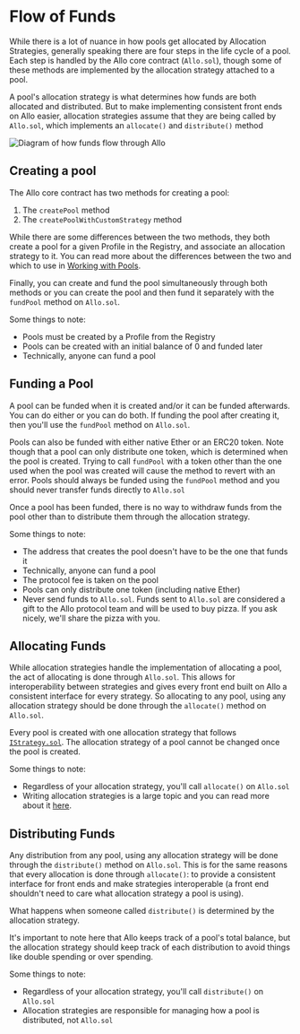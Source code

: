 
# Flow of Funds

While there is a lot of nuance in how pools get allocated by Allocation
Strategies, generally speaking there are four steps in the life cycle of a pool.
Each step is handled by the Allo core contract (`Allo.sol`), though some of
these methods are implemented by the allocation strategy attached to a pool.

A pool's allocation strategy is what determines how funds are both allocated and
distributed. But to make implementing consistent front ends on Allo easier,
allocation strategies assume that they are being called by `Allo.sol`, which
implements an `allocate()` and `distribute()` method

<div className="my-10">
    <Image
    src="/flow-of-funds.png"
    alt="Diagram of how funds flow through Allo"
    width={1000}
    height={500}
    />
</div>

## Creating a pool

The Allo core contract has two methods for creating a pool:

1. The `createPool` method
2. The `createPoolWithCustomStrategy` method

While there are some differences between the two methods, they both create
a pool for a given Profile in the Registry, and associate an allocation strategy
to it. You can read more about the differences between the two and which to use
in [Working with Pools](/allo/working-with-pools).

Finally, you can create and fund the pool simultaneously through both methods or
you can create the pool and then fund it separately with the `fundPool` method
on `Allo.sol`.

Some things to note:
- Pools must be created by a Profile from the Registry
- Pools can be created with an initial balance of 0 and funded later
- Technically, anyone can fund a pool

## Funding a Pool

A pool can be funded when it is created and/or it can be funded afterwards. You
can do either or you can do both. If funding the pool after creating it, then you'll use the `fundPool` method on `Allo.sol`. 

Pools can also be funded with either native Ether or an ERC20 token. Note though
that a pool can only distribute one token, which is determined when the pool is
created. Trying to call `fundPool` with a token other than the one used when the
pool was created will cause the method to revert with an error. Pools should
always be funded using the `fundPool` method and you should never transfer funds
directly to `Allo.sol`

Once a pool has been funded, there is no way to withdraw funds from the pool
other than to distribute them through the allocation strategy.

Some things to note:
- The address that creates the pool doesn't have to be the one that funds it
- Technically, anyone can fund a pool
- The protocol fee is taken on the pool
- Pools can only distribute one token (including native Ether)
- Never send funds to `Allo.sol`. Funds sent to `Allo.sol` are considered a gift
    to the Allo protocol team and will be used to buy pizza. If you ask nicely,
    we'll share the pizza with you.

## Allocating Funds

While allocation strategies handle the implementation of allocating a pool,
the act of allocating is done through `Allo.sol`. This allows for
interoperability between strategies and gives every front end built on Allo
a consistent interface for every strategy. So allocating to any pool, using any
allocation strategy should be done through the `allocate()` method on
`Allo.sol`.

Every pool is created with one allocation strategy that follows
[`IStrategy.sol`](). The allocation strategy of a pool cannot be changed once
the pool is created.

Some things to note:
- Regardless of your allocation strategy, you'll call `allocate()` on `Allo.sol`
- Writing allocation strategies is a large topic and you can read more about it [here]().

## Distributing Funds

Any distribution from any pool, using any allocation strategy will be done
through the `distribute()` method on `Allo.sol`. This is for the same reasons
that every allocation is done through `allocate()`: to provide a consistent
interface for front ends and make strategies interoperable (a front end
shouldn't need to care what allocation strategy a pool is using).

What happens when someone called `distribute()` is determined by the allocation
strategy.

It's important to note here that Allo keeps track of a pool's total balance, but the
allocation strategy should keep track of each distribution to avoid things like
double spending or over spending.

Some things to note:
- Regardless of your allocation strategy, you'll call `distribute()` on `Allo.sol`
- Allocation strategies are responsible for managing how a pool is distributed, not `Allo.sol`
